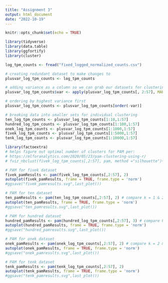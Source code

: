 ```yaml
---
title: "Assignment 3"
output: html_document
date: "2022-10-19"
---
```


```r
knitr::opts_chunk$set(echo = TRUE)
```


```r
library(tidyverse)
library(data.table)
library(ggfortify)
library(cluster)

log_tpm_counts <- fread("fixed_logged_normalized_counts.csv")

```


```r
# creating redundant dataset to make changes to
plusvar_log_tpm_counts <- log_tpm_counts

# adding variance as a column so we can grab our datasets for clustering
plusvar_log_tpm_counts$var <- apply(plusvar_log_tpm_counts[, 2:57], MARGIN=1, FUN=var, na.rm=TRUE)

# ordering by highest variance first
plusvar_log_tpm_counts <- plusvar_log_tpm_counts[order(-var)]

# breaking data into smaller sets for individual clustering
ten_log_tpm_counts <- plusvar_log_tpm_counts[1:10,1:57]
hundred_log_tpm_counts <- plusvar_log_tpm_counts[1:100,1:57]
onek_log_tpm_counts <- plusvar_log_tpm_counts[1:1000,1:57]
fivek_log_tpm_counts <- plusvar_log_tpm_counts[1:5000,1:57]
tenk_log_tpm_counts <- plusvar_log_tpm_counts[1:10000,1:57]
```

```r
library(factoextra)
# helps figure out optimal number of clusters for PAM per:
# https://mlforanalytics.com/2020/05/23/pam-clustering-using-r/
# fviz_nbclust(fivek_log_tpm_counts[,2:57], pam, method ="silhouette")+theme_minimal()
```

```r
# PAM for fivek dataset
fivek_pamResults <- pam(fivek_log_tpm_counts[,2:57], 2)
autoplot(fivek_pamResults, frame = TRUE, frame.type = 'norm')
#ggsave("fivek_pamresults.svg",last_plot())
```
```r
# PAM for ten dataset
ten_pamResults <- pam(ten_log_tpm_counts[,2:57], 2) # compare k = 1 & 2 (quite strange)
autoplot(ten_pamResults, frame = TRUE, frame.type = 'norm')
#ggsave("ten_pamresults.svg",last_plot())
```

```r
# PAM for hundred dataset
hundred_pamResults <- pam(hundred_log_tpm_counts[,2:57], 3) # compare k = 2 & 3 (quite strange)
autoplot(hundred_pamResults, frame = TRUE, frame.type = 'norm')
#ggsave("hundred_pamresults.svg",last_plot())
```
```r
# PAM for onek dataset
onek_pamResults <- pam(onek_log_tpm_counts[,2:57], 2) # compare k = 2 & 3 (quite strange)
autoplot(onek_pamResults, frame = TRUE, frame.type = 'norm')
#ggsave("onek_pamresults.svg",last_plot())
```

```r
# PAM for tenk dataset
tenk_pamResults <- pam(tenk_log_tpm_counts[,2:57], 2)
autoplot(tenk_pamResults, frame = TRUE, frame.type = 'norm')
#ggsave("tenk_pamresults.svg",last_plot())
```